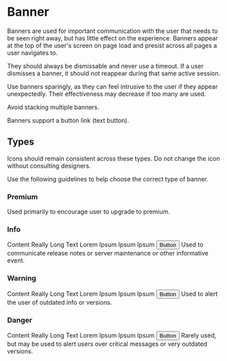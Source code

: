 
<Meta title="Common/Banner" />

# Banner

Banners are used for important communication with the user that needs to be seen right away, but has little effect on the experience. Banners appear at the top of the user's screen on page load and presist across all pages a user navigates to.

They should always be dismissable and never use a timeout. If a user dismisses a banner, it should not reappear during that same active session.

Use banners sparingly, as they can feel intrusive to the user if they appear unexpectedly. Their effectiveness may decrease if too many are used.

Avoid stacking multiple banners.

Banners support a button link (text button).

## Types

Icons should remain consistent across these types. Do not change the icon without consulting designers.

Use the following guidelines to help choose the correct type of banner.

### Premium

<Story id="component-library-banner--premium" />
Used primarily to encourage user to upgrade to premium.

### Info

<bit-banner bannerType="info">
  Content Really Long Text Lorem Ipsum Ipsum Ipsum
  <button>Button</button>
</bit-banner>
Used to communicate release notes or server maintenance or other informative event.

### Warning

<bit-banner bannerType="warning">
  Content Really Long Text Lorem Ipsum Ipsum Ipsum
  <button>Button</button>
</bit-banner>
Used to alert the user of outdated info or versions.

### Danger

<bit-banner bannerType="danger">
  Content Really Long Text Lorem Ipsum Ipsum Ipsum
  <button>Button</button>
</bit-banner>
Rarely used, but may be used to alert users over critical messages or very outdated versions.
